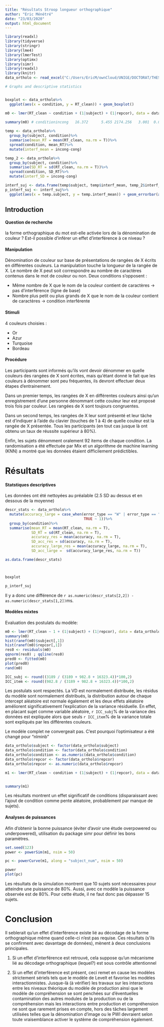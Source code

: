 ```yaml
---
title: "Résultats Stroop longueur orthographique"
author: "Eric Ménétré"
date: "23/03/2020"
output: html_document
---
```


```r
library(readxl)
library(tidyverse)
library(stringr)
library(lme4)
library(lmerTest)
library(optimx)
library(simr)
library(readxl)
library(knitr)
data_ortholo <- read_excel("C:/Users/EricM/ownCloud/UNIGE/DOCTORAT/THESE/ETUDE 5_Stroop longueur ortho/dev/results/Stroop_ortholo/data_ortholo_cleaned.xlsx")

# Graphs and descriptive statistics


boxplot <- data_ortholo%>%
  ggplot(aes(x = condition, y = RT_clean)) + geom_boxplot()

m0 <- lmer(RT_clean ~ condition + (1|subject) + (1|repcor), data = data_ortholo, REML = T, control = lmerControl(optimizer = "optimx", calc.derivs = FALSE,
                                                                                                                 optCtrl = list(method = "nlminb", starttests = FALSE, kkt = FALSE)))
summary(m0) # conditionincong   16.372      5.455 2174.256   3.001  0.00272

temp <- data_ortholo%>%
  group_by(subject, condition)%>%
  summarise(mean_RT = mean(RT_clean, na.rm = T))%>%
  spread(condition, mean_RT)%>%
  mutate(interf_mean = incong-cong)

temp_2 <- data_ortholo%>%
  group_by(subject, condition)%>%
  summarise(SD_RT = sd(RT_clean, na.rm = T))%>%
  spread(condition, SD_RT)%>%
  mutate(interf_SD = incong-cong)

interf_suj <- data.frame(temp$subject, temp$interf_mean, temp_2$interf_SD)
p_interf_suj <- interf_suj%>%
  ggplot(aes(x = temp.subject, y = temp.interf_mean)) + geom_errorbar(aes(ymin = temp.interf_mean - temp_2.interf_SD, ymax = temp.interf_mean + temp_2.interf_SD), col = "gray40", width = 0.5) + geom_point(size = 3) + geom_hline(yintercept = 0) + theme_minimal() + labs(x= "Subjects", y = "Incongruent RT - Congruent RT")

```



## Introduction

#### Question de recherche

la forme orthographique du mot est-elle activée lors de la dénomination de couleur ? Est-il possible d'inférer un effet d'interférence à ce niveau ?

#### Manipulation

Dénomination de couleur sur base de présentations de rangées de X écrits en différentes couleurs. La manipulation touche la longueur de la rangée de X. Le nombre de X peut soit correspondre au nombre de caractères contenus dans le mot de couleur ou non. Deux conditions s'opposent :

- Même nombre de X que le nom de la couleur contient de caractères -> pas d'interférence (ligne de base)
- Nombre plus petit ou plus grands de X que le nom de la couleur contient de caractères -> condition interférente

#### Stimuli

4 couleurs choisies :

- Or
- Azur
- Turquoise
- Bordeau

#### Procédure

Les participants sont informés qu'ils vont devoir dénommer en quelle couleurs des rangées de X sont écrites, mais qu'étant donné le fait que les couleurs à dénommer sont peu fréquentes, ils devront effectuer deux étapes d'entrainement.

Dans un premier temps, les rangées de X en différentes couleurs ainsi qu'un enregistrement d'une personne dénommant cette couleur leur est proposé trois fois par couleur. Les rangées de X sont toujours congruentes.

Dans un second temps, les rangées de X leur sont présenté et leur tâche est d'indiquer à l'aide du clavier (touches de 1 à 4) de quelle couleur est la rangée  de X présentée. Tous les participants (en tout cas jusque là ont obtenu un taux de réussite supérieur à 80%).

Enfin, les sujets dénomment oralement 92 items de chaque condition. La randomisation a été effectuée par Mix et un algorithme de machine learning (KNN) a montré que les données étaient difficilement prédictibles.

# Résultats

#### Statstiques descriptives

Les données ont été nettoyées au préalable (2.5 SD au dessus et en dessous de la moyenne)

```r

descr_stats <- data_ortholo%>%
  mutate(accuracy_large = case_when(error_type == "W" | error_type == "Wrcor"| error_type == "NR" ~ 0,
                                    TRUE ~ 1))%>%
  group_by(condition)%>%
  summarise(mean_RT = mean(RT_clean, na.rm = T),
            SD_RT = sd(RT_clean, na.rm = T),
            accuracy_res = mean(accuracy, na.rm = T),
            SD_acc_res = sd(accuracy, na.rm = T),
            accuracy_large_res = mean(accuracy_large, na.rm = T),
            SD_acc_large =  sd(accuracy_large_res, na.rm = T))

as.data.frame(descr_stats)



boxplot

p_interf_suj


```

Il y a donc une différence de `r as.numeric(descr_stats[2,2]) - as.numeric(descr_stats[1,2])`ms.


#### Modèles mixtes

Evaluation des postulats du modèle:

```r
m0 <- lmer(RT_clean ~ 1 + (1|subject) + (1|repcor), data = data_ortholo, REML = T)
summary(m0)
hist(ranef(m0)$subject[,1])
hist(ranef(m0)$repcor[,1])
res0 <- residuals(m0)
qqnorm(res0) ; qqline(res0)
pred0 <- fitted(m0)
plot(pred0)
rand(m0)

ICC_subj <- round((3189 / (3189 + 982.8 + 16323.4))*100,2)
ICC_item <- round((982.8 / (3189 + 982.8 + 16323.4))*100,2)


```

Les postulats sont respectés. La VD est normalement distribuée, les résidus du modèle sont normalement distribués, la distribution autour de chaque intercept aléatoire est normale également et les deux effets aléatoire améliorent significativement l'explication de la variance résiduelle. En effet, en placant sujet comme variable aléatoire, `r ICC_subj`% de la variance des données est expliquée alors que seuls `r ICC_item`% de la variance totale sont expliqués par les différentes couleurs.


Le modèle complet ne convergeait pas. C'est pourquoi l'optimisateur a été changé pour "nlminb"

```r

data_ortholo$subject <- factor(data_ortholo$subject)
data_ortholo$condition <- factor(data_ortholo$condition)
data_ortholo$condition <- as.numeric(data_ortholo$condition)
data_ortholo$repcor <- factor(data_ortholo$repcor)
data_ortholo$repcor <- as.numeric(data_ortholo$repcor)

m1 <- lmer(RT_clean ~ condition + (1|subject) + (1|repcor), data = data_ortholo, REML = T, control = lmerControl(optimizer = "optimx", calc.derivs = FALSE,
                                                                                                                 optCtrl = list(method = "nlminb", starttests = FALSE, kkt = FALSE)))

summary(m1) 
```


Les résultats montrent un effet significatif de conditions (disparaissant avec l'ajout de condition comme pente aléatoire, probablement par manque de sujets).

#### Analyses de puissances 

Afin d'obtenir la bonne puissance (éviter d'avoir une étude overpowered ou underpowered), utilisation du package simr pour définir les bons paramètres. 

```r
set.seed(123)
power <- powerSim(m1, nsim = 50)

pc <- powerCurve(m1, along = "subject_num", nsim = 50)

```

```r
power
plot(pc)
```

Les résultats de la simulation montrent que 10 sujets sont nécessaires pour atteindre une puissance de 80%. Aussi, avec ce modèle la puissance observée est de 80%. Pour cette étude, il ne faut donc pas dépasser 15 sujets.

# Conclusion

Il seblerait qu'un effet d'interférence existe lié au décodage de la forme orthographique même quand celle-ci n'est pas requise. Ces résultats (s'ils se confirment avec davantage de données), mènent à deux conclusions principales. 

1. Si un effet d'interférence est retrouvé, cela suppose qu'un mécanisme lié au décodage orthographique (lequel?) est sous contrôle attentionnel

2. Si un effet d'interférence est présent, ceci remet en cause les modèles strictement sériels tels que le modèle de Levelt et favorise les modèles interactionnistes. Jusque-là (à vérifier) les travaux sur les interactions entre les niveaux théorique du modèle de production ainsi que le modèle de compréhension se sont penchées sur d'éventuelles contamination des autres modules de la production ou de la compréhension mais les interactions entre production et compréhension ne sont que rarement prises en compte, hors des tâches largement utilisées telles que la dénomination d'image ou le PWI devraient selon toute vraisemblance activer le système de compréhension également.